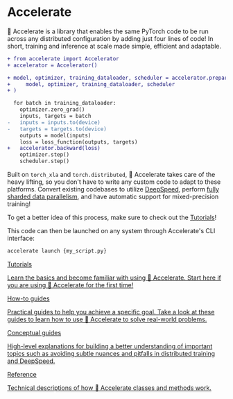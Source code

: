 <!--Copyright 2022 The HuggingFace Team. All rights reserved.

Licensed under the Apache License, Version 2.0 (the "License"); you may not use this file except in compliance with
the License. You may obtain a copy of the License at

http://www.apache.org/licenses/LICENSE-2.0

Unless required by applicable law or agreed to in writing, software distributed under the License is distributed on
an "AS IS" BASIS, WITHOUT WARRANTIES OR CONDITIONS OF ANY KIND, either express or implied. See the License for the
specific language governing permissions and limitations under the License.
-->

# Accelerate

🤗 Accelerate is a library that enables the same PyTorch code to be run across any distributed configuration by adding just four lines of code! In short, training and inference at scale made simple, efficient and adaptable.

```diff
+ from accelerate import Accelerator
+ accelerator = Accelerator()

+ model, optimizer, training_dataloader, scheduler = accelerator.prepare(
+     model, optimizer, training_dataloader, scheduler
+ )

  for batch in training_dataloader:
    optimizer.zero_grad()
    inputs, targets = batch
-   inputs = inputs.to(device)
-   targets = targets.to(device)
    outputs = model(inputs)
    loss = loss_function(outputs, targets)
+   accelerator.backward(loss)
    optimizer.step()
    scheduler.step()
```

Built on `torch_xla` and `torch.distributed`, 🤗 Accelerate takes care of the heavy lifting, so you don't have to write any custom code to adapt to these platforms.
Convert existing codebases to utilize [DeepSpeed](https://huggingface.co/docs/accelerate/deepspeed), perform [fully sharded data parallelism](https://huggingface.co/docs/accelerate/fsdp), and have automatic support for mixed-precision training! 

<Tip> 

To get a better idea of this process, make sure to check out the [Tutorials](https://huggingface.co/docs/accelerate/basic_tutorials/overview)! 

</Tip>


This code can then be launched on any system through Accelerate's CLI interface:
```bash
accelerate launch {my_script.py}
```

<div class="mt-10">
  <div class="w-full flex flex-col space-y-4 md:space-y-0 md:grid md:grid-cols-2 md:gap-y-4 md:gap-x-5">
    <a class="!no-underline border dark:border-gray-700 p-5 rounded-lg shadow hover:shadow-lg" href="/docs/accelerate/basic_tutorials/overview"
      ><div class="w-full text-center bg-gradient-to-br from-blue-400 to-blue-500 rounded-lg py-1.5 font-semibold mb-5 text-white text-lg leading-relaxed">Tutorials</div>
      <p class="text-gray-700">Learn the basics and become familiar with using 🤗 Accelerate. Start here if you are using 🤗 Accelerate for the first time!</p>
    </a>
    <a class="!no-underline border dark:border-gray-700 p-5 rounded-lg shadow hover:shadow-lg" href="/docs/accelerate/utility_guides/gradient_accumulation"
      ><div class="w-full text-center bg-gradient-to-br from-indigo-400 to-indigo-500 rounded-lg py-1.5 font-semibold mb-5 text-white text-lg leading-relaxed">How-to guides</div>
      <p class="text-gray-700">Practical guides to help you achieve a specific goal. Take a look at these guides to learn how to use 🤗 Accelerate to solve real-world problems.</p>
    </a>
    <a class="!no-underline border dark:border-gray-700 p-5 rounded-lg shadow hover:shadow-lg" href="/docs/accelerate/concept_guides/gradient_synchronization"
      ><div class="w-full text-center bg-gradient-to-br from-pink-400 to-pink-500 rounded-lg py-1.5 font-semibold mb-5 text-white text-lg leading-relaxed">Conceptual guides</div>
      <p class="text-gray-700">High-level explanations for building a better understanding of important topics such as avoiding subtle nuances and pitfalls in distributed training and DeepSpeed.</p>
   </a>
    <a class="!no-underline border dark:border-gray-700 p-5 rounded-lg shadow hover:shadow-lg" href="/docs/accelerate/package_reference/accelerator"
      ><div class="w-full text-center bg-gradient-to-br from-purple-400 to-purple-500 rounded-lg py-1.5 font-semibold mb-5 text-white text-lg leading-relaxed">Reference</div>
      <p class="text-gray-700">Technical descriptions of how 🤗 Accelerate classes and methods work.</p>
    </a>
  </div>
</div>